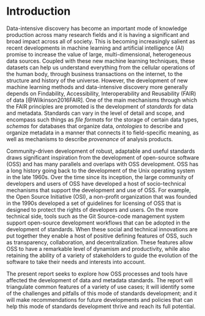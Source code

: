 # Introduction

Data-intensive discovery has become an important mode of knowledge production
across many research fields and it is having a significant and broad impact
across all of society. This is becoming increasingly salient as recent
developments in machine learning and artificial intelligence (AI) promise to
increase the value of large, multi-dimensional, heterogeneous data sources.
Coupled with these new machine learning techniques, these datasets can help us
understand everything from the cellular operations of the human body, through
business transactions on the internet, to the structure and history of the
universe. However, the development of new machine learning methods and
data-intensive discovery more generally depends on Findability, Accessibility,
Interoperability and Reusability (FAIR) of data [@Wilkinson2016FAIR]. One of
the main mechanisms through which the FAIR principles are promoted is the
development of *standards* for data and metadata. Standards can vary in the
level of detail and scope, and encompass such things as *file formats* for the
storage of certain data types, *schemas* for databases that organize data,
*ontologies* to describe and organize metadata in a manner that connects it to
field-specific meaning, as well as mechanisms to describe *provenance* of
analysis products.

Community-driven development of robust, adaptable and useful standards draws
significant inspiration from the development of open-source software (OSS) and
has many parallels and overlaps with OSS development. OSS has a long history
going back to the development of the Unix operating system in the late 1960s.
Over the time since its inception, the large community of developers and users
of OSS have developed a host of socio-technical mechanisms that support the
development and use of OSS. For example, the Open Source Initiative (OSI), a
non-profit organization that was founded in the 1990s developed a set of
guidelines for licensing of OSS that is designed to protect the rights of
developers and users. On the more technical side, tools such as the Git
Source-code management system support open-source development workflows that
can be adopted in the development of standards. When these social and technical
innovations are put together they enable a host of positive defining features
of OSS, such as transparency, collaboration, and decentralization. These
features allow OSS to have a remarkable level of dynamism and productivity,
while also retaining the ability of a variety of stakeholders to guide the
evolution of the software to take their needs and interests into account.

The present report seeks to explore how OSS processes and tools have affected
the development of data and metadata standards. The report will triangulate
common features of a variety of use cases; it will identify some of the
challenges and pitfalls of this mode of standards development; and it will make
recommendations for future developments and policies that can help this mode of
standards development thrive and reach its full potential.

